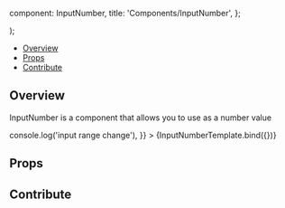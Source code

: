 
  component: InputNumber,
  title: 'Components/InputNumber',
};

<Meta title="Components/InputNumber" component={InputNumber} />

  <div className="w-16">
    <InputNumber {...args} />
  </div>
);

<Heading
  title="InputNumber"
  componentRelativePath="InputNumber/InputNumber.tsx"
/>

- [Overview](#overview)
- [Props](#props)
- [Contribute](#contribute)

## Overview

InputNumber is a component that allows you to use as a number value

<Canvas>
  <Story
    name="Overview"
    args={{
      step: 1,
      value: 3,
      size: 'sm',
      onChange: () => console.log('input range change'),
    }}
  >
    {InputNumberTemplate.bind({})}
  </Story>
</Canvas>

## Props

<ArgsTable of={InputNumber} />

## Contribute

<Footer componentRelativePath="InputNumber/__stories__/InputNumber.stories.mdx" />
